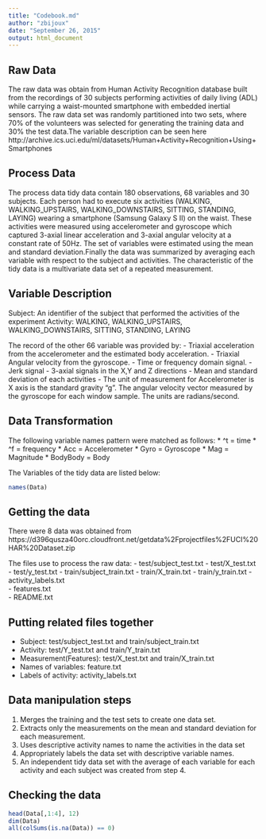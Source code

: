 ```yaml
---
title: "Codebook.md"
author: "zbijoux"
date: "September 26, 2015"
output: html_document
---
```

## Raw Data
The raw data was obtain from Human Activity Recognition database built from the recordings of 30 subjects performing activities of daily living (ADL) while carrying a waist-mounted smartphone with embedded inertial sensors. The raw data set was randomly partitioned into two sets, where 70% of the volunteers was selected for generating the training data and 30% the test data.The variable description can  be seen here 
http://archive.ics.uci.edu/ml/datasets/Human+Activity+Recognition+Using+Smartphones

## Process Data
The process data tidy data contain 180 observations, 68 variables and 30 subjects. Each person had to execute six activities (WALKING, WALKING_UPSTAIRS, WALKING_DOWNSTAIRS, SITTING, STANDING, LAYING) wearing a smartphone (Samsung Galaxy S II) on the waist. These activities were measured using accelerometer and gyroscope which captured 3-axial linear acceleration and 3-axial angular velocity at a constant rate of 50Hz. The set of variables were estimated using the mean and standard deviation.Finally the data was summarized by averaging each variable with respect to the subject and activities. The characteristic of the tidy data is a multivariate data set of a repeated measurement.

## Variable Description
Subject: An identifier of the subject that performed the activities of the experiment
Activity:  WALKING, WALKING_UPSTAIRS, WALKING_DOWNSTAIRS, SITTING, STANDING, LAYING

The record of the other 66 variable was provided by:
- Triaxial acceleration from the accelerometer and the estimated body acceleration.
- Triaxial Angular velocity from the gyroscope.
- Time or frequency domain signal.
- Jerk signal
- 3-axial signals in the  X,Y and Z directions
- Mean and standard deviation of each activities 
- 
The unit of measurement for Accelerometer is X axis is the standard gravity "g".
The angular velocity vector measured by the gyroscope for each window sample. The units are radians/second.

## Data Transformation
The following  variable names pattern were matched as follows:
* ^t = time
* ^f = frequency
* Acc = Accelerometer
* Gyro = Gyroscope 
* Mag = Magnitude 
* BodyBody = Body 


The Variables of the tidy data are listed below:

```r
names(Data)
```
 
## Getting the data
There were 8 data was obtained from 
https://d396qusza40orc.cloudfront.net/getdata%2Fprojectfiles%2FUCI%20HAR%20Dataset.zip
 
The files use to process the raw data:
- test/subject_test.txt
- test/X_test.txt
- test/y_test.txt
- train/subject_train.txt
- train/X_train.txt
- train/y_train.txt
- activity_labels.txt                        
- features.txt                                
- README.txt 
 
## Putting related files together
- Subject: test/subject_test.txt and train/subject_train.txt
- Activity: test/Y_test.txt and train/Y_train.txt
- Measurement(Features): test/X_test.txt and train/X_train.txt
- Names of variables: feature.txt
- Labels of activity: activity_labels.txt

## Data manipulation steps
1. Merges the training and the test sets to create one data set.
2. Extracts only the measurements on the mean and standard deviation for each measurement.
3. Uses descriptive activity names to name the activities in the data set
4. Appropriately labels the data set with descriptive variable names.
5. An independent tidy data set with the average of each variable for each activity and each subject was created from step 4.
 
## Checking the data  
```r
head(Data[,1:4], 12)
dim(Data)
all(colSums(is.na(Data)) == 0)
```


